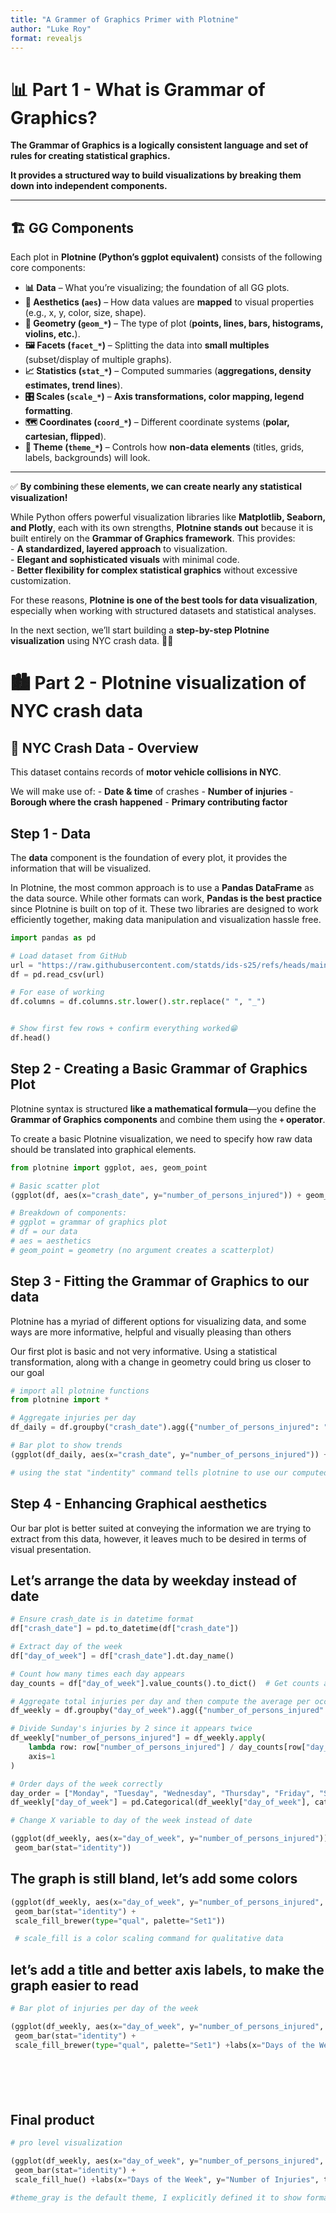 ```yaml
---
title: "A Grammer of Graphics Primer with Plotnine"
author: "Luke Roy"
format: revealjs
---
```


# 📊 Part 1 - What is Grammar of Graphics?

**The Grammar of Graphics is a logically consistent language and set of rules for creating statistical graphics.**

**It provides a structured way to build visualizations by breaking them down into independent components.**

---

## 🏗️ GG Components

Each plot in **Plotnine (Python's ggplot equivalent)** consists of the following core components:

- **📊 Data** – What you're visualizing; the foundation of all GG plots.
- **🎨 Aesthetics (`aes`)** – How data values are **mapped** to visual properties (e.g., x, y, color, size, shape).
- **📐 Geometry (`geom_*`)** – The type of plot (**points, lines, bars, histograms, violins, etc.**).
- **🖼 Facets (`facet_*`)** – Splitting the data into **small multiples** (subset/display of multiple graphs).
- **📈 Statistics (`stat_*`)** – Computed summaries (**aggregations, density estimates, trend lines**).
- **🎛 Scales (`scale_*`)** – **Axis transformations, color mapping, legend formatting**.
- **🗺 Coordinates (`coord_*`)** – Different coordinate systems (**polar, cartesian, flipped**).
- **🎨 Theme (`theme_*`)** – Controls how **non-data elements** (titles, grids, labels, backgrounds) will look.

---

✅ **By combining these elements, we can create nearly any statistical visualization!** 

While Python offers powerful visualization libraries like **Matplotlib, Seaborn, and Plotly**, each with its own strengths, **Plotnine stands out** because it is built entirely on the **Grammar of Graphics framework**. This provides:  
- **A standardized, layered approach** to visualization.  
- **Elegant and sophisticated visuals** with minimal code.  
- **Better flexibility for complex statistical graphics** without excessive customization.  

For these reasons, **Plotnine is one of the best tools for data visualization**, especially when working with structured datasets and statistical analyses.  



In the next section, we’ll start building a **step-by-step Plotnine visualization** using NYC crash data. 🚗💥

# 🏙️ Part 2 - Plotnine visualization of NYC crash data


## 🚗 NYC Crash Data - Overview  
This dataset contains records of **motor vehicle collisions in NYC**.  

We will make use of:
- **Date & time** of crashes
- **Number of injuries**
- **Borough where the crash happened**
- **Primary contributing factor**  

## Step 1 - Data  

The **data** component is the foundation of every plot, it provides the information that will be visualized.  

In Plotnine, the most common approach is to use a **Pandas DataFrame** as the data source. While other formats can work, **Pandas is the best practice** since Plotnine is built on top of it. These two libraries are designed to work efficiently together, making data manipulation and visualization hassle free. 


```python
import pandas as pd

# Load dataset from GitHub
url = "https://raw.githubusercontent.com/statds/ids-s25/refs/heads/main/data/nyccrashes_2024w0630_by20250212.csv"
df = pd.read_csv(url)

# For ease of working
df.columns = df.columns.str.lower().str.replace(" ", "_")


# Show first few rows + confirm everything worked😁
df.head()

```

## Step 2 - Creating a Basic Grammar of Graphics Plot  

Plotnine syntax is structured **like a mathematical formula**—you define the **Grammar of Graphics components** and combine them using the **`+` operator**.  

To create a basic Plotnine visualization, we need to specify how raw data should be translated into graphical elements.  


```python
from plotnine import ggplot, aes, geom_point

# Basic scatter plot
(ggplot(df, aes(x="crash_date", y="number_of_persons_injured")) + geom_point())

# Breakdown of components:
# ggplot = grammar of graphics plot
# df = our data
# aes = aesthetics
# geom_point = geometry (no argument creates a scatterplot)
```

## Step 3 - Fitting the Grammar of Graphics to our data

Plotnine has a myriad of different options for visualizing data, and some ways are more informative, helpful and visually pleasing than others

Our first plot is basic and not very informative. Using a statistical transformation, along with a change in geometry could bring us closer to our goal

```python
# import all plotnine functions
from plotnine import *

# Aggregate injuries per day
df_daily = df.groupby("crash_date").agg({"number_of_persons_injured": "sum"}).reset_index()

# Bar plot to show trends
(ggplot(df_daily, aes(x="crash_date", y="number_of_persons_injured")) + geom_bar(stat="identity"))

# using the stat "indentity" command tells plotnine to use our computed data


```


## Step 4 - Enhancing Graphical aesthetics

Our bar plot is better suited at conveying the information we are trying to extract from this data, however, it leaves much to be desired in terms of visual presentation.

## Let's arrange the data by weekday instead of date

```python

# Ensure crash_date is in datetime format
df["crash_date"] = pd.to_datetime(df["crash_date"])

# Extract day of the week
df["day_of_week"] = df["crash_date"].dt.day_name()

# Count how many times each day appears
day_counts = df["day_of_week"].value_counts().to_dict()  # Get counts as dictionary

# Aggregate total injuries per day and then compute the average per occurrence
df_weekly = df.groupby("day_of_week").agg({"number_of_persons_injured": "sum"}).reset_index()

# Divide Sunday's injuries by 2 since it appears twice
df_weekly["number_of_persons_injured"] = df_weekly.apply(
    lambda row: row["number_of_persons_injured"] / day_counts[row["day_of_week"]],
    axis=1
)

# Order days of the week correctly
day_order = ["Monday", "Tuesday", "Wednesday", "Thursday", "Friday", "Saturday", "Sunday"]
df_weekly["day_of_week"] = pd.Categorical(df_weekly["day_of_week"], categories=day_order, ordered=True)

```


```python
# Change X variable to day of the week instead of date

(ggplot(df_weekly, aes(x="day_of_week", y="number_of_persons_injured")) + 
 geom_bar(stat="identity"))


```

## The graph is still bland, let's add some colors
```python

(ggplot(df_weekly, aes(x="day_of_week", y="number_of_persons_injured", fill="day_of_week")) + 
 geom_bar(stat="identity") +
 scale_fill_brewer(type="qual", palette="Set1"))

 # scale_fill is a color scaling command for qualitative data


```

## let's add a title and better axis labels, to make the graph easier to read
```python

# Bar plot of injuries per day of the week

(ggplot(df_weekly, aes(x="day_of_week", y="number_of_persons_injured", fill="day_of_week")) + 
 geom_bar(stat="identity") +
 scale_fill_brewer(type="qual", palette="Set1") +labs(x="Days of the Week", y="Number of Injuries", title="Crash injuries reported for each weekday", fill="Days"))







```

## Final product
```python
# pro level visualization

(ggplot(df_weekly, aes(x="day_of_week", y="number_of_persons_injured", fill="day_of_week")) + 
 geom_bar(stat="identity") +
 scale_fill_hue() +labs(x="Days of the Week", y="Number of Injuries", title="Crash injuries reported for each weekday", fill="Days") + theme_gray())

#theme_gray is the default theme, I explicitly defined it to show formatting




```